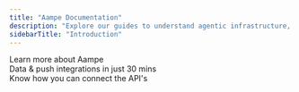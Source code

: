 ```yaml
---
title: "Aampe Documentation"
description: "Explore our guides to understand agentic infrastructure, integrate Aampe, and access API references to get started fast."
sidebarTitle: "Introduction"
---
```


<div className="mb-10">
<Card title="Knowledge Hub" href="/knowledge-hub/introduction" img="/images/know_aampe.webp" cta="See Details">
  Learn more about Aampe
</Card>

</div>

<div className="mb-10">
<Card title="Integration" href="/integration/introduction" img="/images/DataPushIntegrations.webp" cta="See Details">
  Data & push integrations in just 30 mins
</Card>

</div>

<Card title="Api Reference" href="/api-reference/introduction" img="/images/ApiReferences.webp" cta="See Details">
  Know how you can connect the API's
</Card>